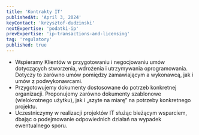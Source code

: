 ```yaml
---
title: 'Kontrakty IT'
publishedAt: 'April 3, 2024'
keyContact: 'krzysztof-dudzinski'
nextExpertise: 'podatki-ip'
prevExpertise: 'ip-transactions-and-licensing'
tag: 'regulatory'
published: true
---
```


- Wspieramy Klientów w przygotowaniu i negocjowaniu umów dotyczących stworzenia, wdrożenia i utrzymywania oprogramowania. Dotyczy to zarówno umów pomiędzy zamawiającym a wykonawcą, jak i umów z podwykonawcami.
- Przygotowujemy dokumenty dostosowane do potrzeb konkretnej organizacji. Proponujemy zarówno dokumenty szablonowe (wielokrotnego użytku), jak i „szyte na miarę” na potrzeby konkretnego projektu.
- Uczestniczymy w realizacji projektów IT służąc bieżącym wsparciem, dbając o podejmowanie odpowiednich działań na wypadek ewentualnego sporu.